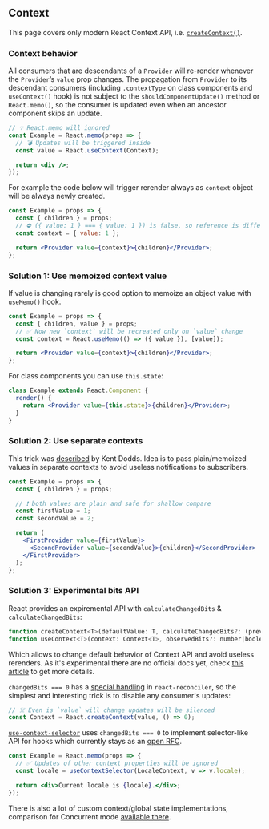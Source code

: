 
## Context

This page covers only modern React Context API, i.e. [`createContext()`](https://reactjs.org/docs/context.html).

### Context behavior

All consumers that are descendants of a `Provider` will re-render whenever the `Provider`’s `value` prop changes. The propagation from `Provider` to its descendant consumers (including `.contextType` on class components and `useContext()` hook) is not subject to the `shouldComponentUpdate()` method or `React.memo()`, so the consumer is updated even when an ancestor component skips an update.

```jsx
// 💡 React.memo will ignored
const Example = React.memo(props => {
  // 💣 Updates will be triggered inside
  const value = React.useContext(Context);

  return <div />;
});
```

For example the code below will trigger rerender always as `context` object will be always newly created.

```jsx
const Example = props => {
  const { children } = props;
  // ⛔ ({ value: 1 } === { value: 1 }) is false, so reference is different
  const context = { value: 1 };

  return <Provider value={context}>{children}</Provider>;
};
```

<ContextUnmemoizedExample />

### Solution 1: Use memoized context value

If value is changing rarely is good option to memoize an object value with `useMemo()` hook.

```jsx
const Example = props => {
  const { children, value } = props;
  // ✅ Now new `context` will be recreated only on `value` change
  const context = React.useMemo(() => ({ value }), [value]);

  return <Provider value={context}>{children}</Provider>;
};
```

<ContextMemoized />

For class components you can use `this.state`:

```jsx
class Example extends React.Component {
  render() {
    return <Provider value={this.state}>{children}</Provider>;
  }
}
```

### Solution 2: Use separate contexts

This trick was [described](https://kentcdodds.com/blog/how-to-use-react-context-effectively) by Kent Dodds. Idea is to pass plain/memoized
values in separate contexts to avoid useless notifications to subscribers.

```jsx
const Example = props => {
  const { children } = props;

  // ❗ both values are plain and safe for shallow compare
  const firstValue = 1;
  const secondValue = 2;

  return (
    <FirstProvider value={firstValue}>
      <SecondProvider value={secondValue}>{children}</SecondProvider>
    </FirstProvider>
  );
};
```

<ContextSeparate />

### Solution 3: Experimental bits API

React provides an expiremental API with `calculateChangedBits` & `calculateChangedBits`:

```jsx
function createContext<T>(defaultValue: T, calculateChangedBits?: (prev: T, next: T) => number): Context<T>;
function useContext<T>(context: Context<T>, observedBits?: number|boolean): T;
```

Which allows to change default behavior of Context API and avoid useless rerenders. As it's experimental there are no official docs yet, check [this article](https://medium.com/@leonardobrunolima/react-tips-context-api-performance-considerations-d964f3ad3087) to get more details.

`changedBits === 0` has a [special handling](https://github.com/facebook/react/blob/9b0bd43550206e04bfe9ca695e5981eff0e2d03f/packages/react-reconciler/src/ReactFiberBeginWork.js#L2304) in `react-reconciler`, so the simplest and interesting trick is to disable any consumer's updates:

```jsx
// ☠️ Even is `value` will change updates will be silenced
const Context = React.createContext(value, () => 0);
```

[`use-context-selector`](https://www.npmjs.com/package/use-context-selector) uses `changedBits === 0` to implement selector-like API for hooks which currently stays as an [open RFC](https://github.com/reactjs/rfcs/pull/119).

```jsx
const Example = React.memo(props => {
  // ✅ Updates of other context properties will be ignored
  const locale = useContextSelector(LocaleContext, v => v.locale);

  return <div>Current locale is {locale}.</div>;
});
```

<ContextSelectorExample />

There is also a lot of custom context/global state implementations, comparison
for Concurrent mode [available there](https://github.com/dai-shi/will-this-react-global-state-work-in-concurrent-mode).
